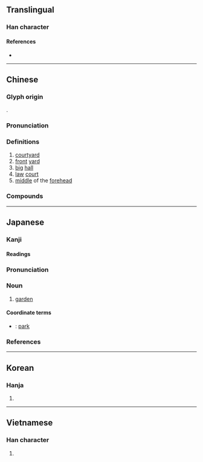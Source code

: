 {{character info/new}}
==Translingual==

===Han character===
{{Han char|rn=53|rad=广|as=06|sn=9|four=00241|canj=INKG|ids=⿸广廷}}

====References====
* {{Han ref|kx=0346.210|dkj=09337|dj=0656.150|hdz=20882.110|uh=5EAD|ud=24237|bh=AE78|bd=44664}}

----

==Chinese==
{{zh-forms}}

===Glyph origin===
{{Han etym}}
{{Han compound|广|廷|ls=psc|c1=s|c2=p}}.

===Pronunciation===
{{zh-pron
|m=tíng
|c=ting4,ting3
|c_note=ting4 - usual reading; ting3 - only in {{zh-l|*大相徑庭}}
|h=pfs=
|md=tìng
|mn=têng/tiâⁿ
|mn_note=têng - literary; tiâⁿ - vernacular
|w=3din
|mc=y
|oc=y
|cat=n
}}

===Definitions===
{{zh-hanzi}}

# [[courtyard]]
# [[front]] [[yard]]
# [[big]] [[hall]]
# [[law]] [[court]]
# [[middle]] of the [[forehead]]

===Compounds===
{{zh-der|中庭|不庭|係頸闕庭|充庭|公庭|出庭|分庭伉禮|分庭抗禮|刑庭|初寫黃庭|前庭|北庭|合議庭|夏庭|大家庭|大庭|大庭廣眾|大有逕庭|大相徑庭|大相逕庭|天倫庭闈|天庭|孔鯉過庭|孫過庭|宮庭|家庭|小家庭|山庭|帝庭|庭上|庭午|庭園|庭園植物|庭墀|庭外和解|庭宇|庭實旅百|庭府|庭戶|庭柱|庭決|庭燎|庭訊|庭訓|庭誥|庭長|庭闈|庭院|庭除|廣庭|廣庭大眾|廣眾大庭|弗庭|彤庭|後庭|後庭花|徑庭|感動天庭|戶庭|拜占庭|振鷺充庭|振鷺在庭|掃穴犁庭|掖庭|攀庭檻|改換門庭|日角珠庭|椒庭|椿庭|法庭|洞庭|洞庭湖|犁庭|犁庭掃穴|犁庭掃閭|王庭|王庭筠|珠庭|班庭|秦庭之哭|秦庭朗鏡|秦庭歸璧|親庭|訟庭|賓客盈庭|趨庭|退庭|逕庭|過庭|過庭之訓|邊庭|門庭|門庭若市|門庭赫奕|開庭|闕庭|鯉庭|鳥庭|黃庭|黃庭換鵝}}

----

==Japanese==

===Kanji===
{{ja-kanji|grade=3|rs=广07}}

====Readings====
{{ja-readings
|goon=じょう<ぢやう
|kanon=てい
|kun=にわ-<には-
}}

===Pronunciation===
{{ja-kanjitab|にわ|yomi=k}}
{{ja-pron|yomi=k|にわ|acc=0|acc_ref=DJR}}

===Noun===
{{ja-noun|にわ|hhira=には}}

# [[garden]]
#: {{ja-usex|'''庭'''で美味しい魚を食べた。|'''にわ''' で おいし.い さかな を たべた。|I ate a delicious fish in the '''garden'''.}}

====Coordinate terms====
* {{ja-r|公園|こうえん}}: [[park]]

===References===
<references/>

----

==Korean==

===Hanja===
{{ko-hanja|hangeul=정|rv=jeong|mr=chŏng}}

# {{defn|lang=ko|sort=广07}}

----

==Vietnamese==

===Han character===
{{vi-hantu|[[đình]], [[thính]]|rs=广07}}

# {{defn|lang=vi|sort=广07}}